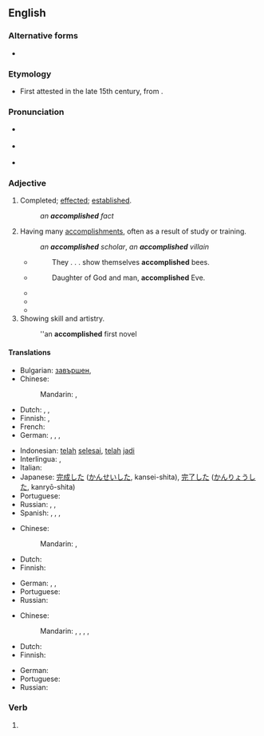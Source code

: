 ==English==

===Alternative forms===
* {{l|en|accomplisht}} {{qualifier|obsolete}}

===Etymology===
* First attested in the late 15th century, from {{suffix|accomplish|ed|lang=en}}.

===Pronunciation===
* {{a|GenAm}} {{IPA|/ə.ˈkɑm.plɪʃt/|lang=en}}
* {{a|RP}} {{IPA|/ə.ˈkɒm.plɪʃt/|lang=en}}
* {{audio|en-us-accomplished.ogg|Audio (US)|lang=en}}

===Adjective===
{{en-adj}}

# Completed; [[effected]]; [[established]].
#: ''an '''accomplished''' fact''
# Having many [[accomplishment]]s, often as a result of study or training.
#: ''an '''accomplished''' scholar'', ''an '''accomplished''' villain''
#* {{rfdate||and other bibliographic particulars}} {{w|Holland}}
#*: They . . . show themselves '''accomplished''' bees.
#* {{rfdate||and other bibliographic particulars}} {{w|John Milton}}
#*: Daughter of God and man, '''accomplished''' Eve.
#* {{quote-book|title=The Young Lady's Guide to Charm, Style & Femininity|author=Keisha Clark|year=2007|page=82|ISBN=1602472904|passage=Knowing this, makes all the difference in the world as to how you will be received as an '''accomplished''' young lady when you are presented to the world, and later presented to your Adam.}}
#* {{quote-book|title=A History of Young People in the West - Volume 1|author=Giovanni Levi & ‎Jean-Claude Schmitt|year=1997|page=36|ISBN=0674404076|passage=The presence of the dog and hart further clarifies the meaning of these scenes: hunting was one of the ways in which an '''accomplished''' young man could assert himself.}}
#* {{quote-book|title=Pioneers and Makers of Arkansas|author=Josiah Hazen Shinn|year=1967|page=335|ISBN=0806303115|passage=When Margaret Frances Desha returned to Batesville, the most '''accomplished''' woman of the town, she was wooed and won by William French Denton, a distinguished lawyer of Batesville, and a gift of Tennessee to Arkansas growth.}}
# Showing skill and artistry.
#: ''an '''accomplished''' first novel

====Translations====
{{trans-top|completed}}
* Bulgarian: [[завършен]], {{t+|bg|съвършен}}
* Chinese:
*: Mandarin: {{t|cmn|[[完成]][[了]][[的]]|tr=wánchéng le de}}, {{t|cmn|[[既成]][[的]]|tr=jìchéng de}}
* Dutch: {{t+|nl|voldaan}}, {{t+|nl|voldane}}, {{t+|nl|voltrokken}}
* Finnish: {{t+|fi|hyväksytty}}, {{t+|fi|tunnustettu}}
* French: {{t+|fr|accompli}}
* German: {{t+|de|erreicht}}, {{t+|de|realisiert}}, {{t+|de|bewerkstelligt}}, {{t+|de|vollendet}}
{{trans-mid}}
* Indonesian: [[telah]] [[selesai]], [[telah]] [[jadi]]
* Interlingua: {{t|ia|complite}}, {{t|ia|experte}}
* Italian: {{t+|it|compiuto}}
* Japanese: [[完成]]した ([[かんせい]]した, kansei-shita), [[完了]]した ([[かんりょう]]した, kanryō-shita)
* Portuguese: {{t+|pt|realizado}}
* Russian: {{t+|ru|завершённый}}, {{t+|ru|совершённый}}, {{t+|ru|зако́нченный}}
* Spanish: {{t+|es|logrado}}, {{t+|es|realizado}}, {{t+|es|cumplido}}, {{t+|es|consumado}}
{{trans-bottom}}

{{trans-top|having many accomplishments}}
* Chinese:
*: Mandarin: {{t|cmn|[[有]][[造詣]][[的]]}}, {{t|cmn|[[有]][[造诣]][[的]]|tr=yǒu zàoyì de}}
* Dutch: {{t+|nl|bedreven}}
* Finnish: {{t+|fi|pätevä}}
{{trans-mid}}
* German: {{t+|de|vollendet}}, {{t+|de|fähig}}, {{t+|de|versiert}}
* Portuguese: {{t-needed|pt}}
* Russian: {{t+|ru|зако́нченный}}
{{trans-bottom}}

{{trans-top|showing skill}}
* Chinese:
*: Mandarin: {{t+|cmn|純熟}}, {{t+|cmn|纯熟|tr=chúnshú}}, {{t+|cmn|熟練}}, {{t+|cmn|熟练|tr=shúliàn}}, {{t|cmn|[[精通]][[的]]|tr=jīngtōng de}}
* Dutch: {{t+|nl|bedreven}}
* Finnish: {{t+|fi|ansiokas}}
{{trans-mid}}
* German: {{t+|de|vollendet}}
* Portuguese: {{t-needed|pt}}
* Russian: {{t-needed|ru}}
{{trans-bottom}}

===Verb===
{{head|en|verb form}}

# {{en-past of|accomplish}}